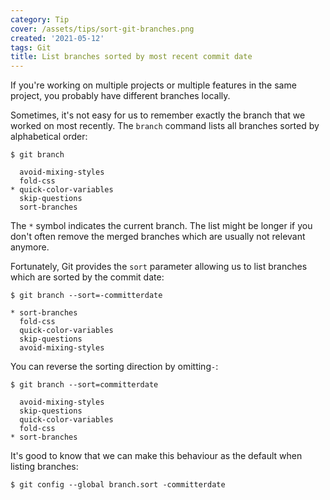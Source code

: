 ```yaml
---
category: Tip
cover: /assets/tips/sort-git-branches.png
created: '2021-05-12'
tags: Git
title: List branches sorted by most recent commit date
---
```


If you're working on multiple projects or multiple features in the same project, you probably have different branches locally.

Sometimes, it's not easy for us to remember exactly the branch that we worked on most recently.
The `branch` command lists all branches sorted by alphabetical order:

```shell
$ git branch

  avoid-mixing-styles
  fold-css
* quick-color-variables
  skip-questions
  sort-branches
```

The `*` symbol indicates the current branch. The list might be longer if you don't often remove the merged branches which are usually not relevant anymore.

Fortunately, Git provides the `sort` parameter allowing us to list branches which are sorted by the commit date:

```shell
$ git branch --sort=-committerdate

* sort-branches
  fold-css
  quick-color-variables
  skip-questions
  avoid-mixing-styles
```

You can reverse the sorting direction by omitting`-`:

```shell
$ git branch --sort=committerdate

  avoid-mixing-styles
  skip-questions
  quick-color-variables
  fold-css
* sort-branches
```

It's good to know that we can make this behaviour as the default when listing branches:

```shell
$ git config --global branch.sort -committerdate
```

